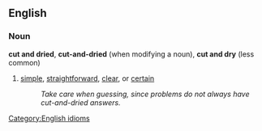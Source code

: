 ==English==

===Noun===
'''cut and dried''', '''cut-and-dried''' (when modifying a noun), '''cut and dry''' (less common)
#[[simple]], [[straightforward]], [[clear]], or [[certain]]
#:''Take care when guessing, since problems do not always have cut-and-dried answers.''

[[Category:English idioms]]